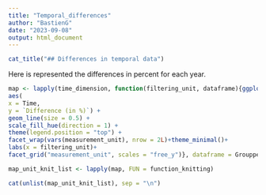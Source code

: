 ```yaml
---
title: "Temporal_differences"
author: "BastienG"
date: "2023-09-08"
output: html_document
---
```


```r
cat_title("## Differences in temporal data")
```

Here is represented the differences in percent for each year.

```r

map <- lapply(time_dimension, function(filtering_unit, dataframe){ggplot(dataframe%>% dplyr::filter(Dimension == filtering_unit)%>%dplyr::mutate(Time = as.Date(Precision))) +
aes(
x = Time,
y = `Difference (in %)`) +
geom_line(size = 0.5) +
scale_fill_hue(direction = 1) +
theme(legend.position = "top") +
facet_wrap(vars(measurement_unit), nrow = 2L)+theme_minimal()+
labs(x = filtering_unit)+
facet_grid("measurement_unit", scales = "free_y")}, dataframe = Groupped_all)

```


```r
map_unit_knit_list <- lapply(map, FUN = function_knitting)
```

```r
cat(unlist(map_unit_knit_list), sep = "\n")
```
